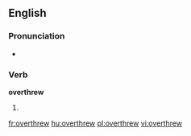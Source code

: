 ==English==

===Pronunciation===
*{{IPA|/'ovəɻθɻʊə/}}

===Verb===
'''overthrew'''

# {{past tense of| to [[overthrow]]}}

[[fr:overthrew]]
[[hu:overthrew]]
[[pl:overthrew]]
[[vi:overthrew]]